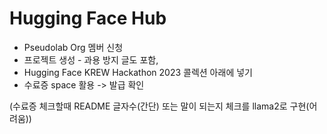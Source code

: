 # Hugging Face Hub

- Pseudolab Org 멤버 신청
- 프로젝트 생성 - 과용 방지 글도 포함,
- Hugging Face KREW Hackathon 2023 콜렉션 아래에 넣기
- 수료증 space 활용 -> 발급 확인

(수료증 체크할때 README 글자수(간단) 또는 말이 되는지 체크를 llama2로 구현(어려움))